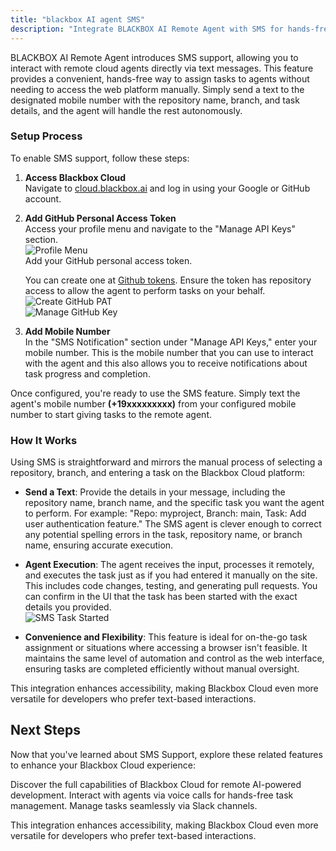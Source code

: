 ```yaml
---
title: "blackbox AI agent SMS"
description: "Integrate BLACKBOX AI Remote Agent with SMS for hands-free task management."
---
```


BLACKBOX AI Remote Agent introduces SMS support, allowing you to interact with remote cloud agents directly via text messages. This feature provides a convenient, hands-free way to assign tasks to agents without needing to access the web platform manually. Simply send a text to the designated mobile number with the repository name, branch, and task details, and the agent will handle the rest autonomously.

### Setup Process

To enable SMS support, follow these steps:

1. **Access Blackbox Cloud**  
   Navigate to [cloud.blackbox.ai](https://cloud.blackbox.ai) and log in using your Google or GitHub account.

2. **Add GitHub Personal Access Token**  
   Access your profile menu and navigate to the "Manage API Keys" section.  
   ![Profile Menu](/images/blackbox-cloud/cloud_profile_menu.png)  
   Add your GitHub personal access token. 
   
   You can create one at [Github tokens](https://github.com/settings/tokens). Ensure the token has repository access to allow the agent to perform tasks on your behalf.  
   ![Create GitHub PAT](/images/blackbox-cloud/cloud_create_git_pat.png)  
   ![Manage GitHub Key](/images/blackbox-cloud/cloud_manage_git_key.png)

3. **Add Mobile Number**  
   In the "SMS Notification" section under "Manage API Keys," enter your mobile number. This is the mobile number that you can use to interact with the agent and this also allows you to receive notifications about task progress and completion.

Once configured, you're ready to use the SMS feature. Simply text the agent's mobile number **(+19xxxxxxxxx)** from your configured mobile number to start giving tasks to the remote agent.


### How It Works

Using SMS is straightforward and mirrors the manual process of selecting a repository, branch, and entering a task on the Blackbox Cloud platform:

- **Send a Text**: Provide the details in your message, including the repository name, branch name, and the specific task you want the agent to perform. For example: "Repo: myproject, Branch: main, Task: Add user authentication feature." The SMS agent is clever enough to correct any potential spelling errors in the task, repository name, or branch name, ensuring accurate execution.

- **Agent Execution**: The agent receives the input, processes it remotely, and executes the task just as if you had entered it manually on the site. This includes code changes, testing, and generating pull requests. You can confirm in the UI that the task has been started with the exact details you provided.  
  ![SMS Task Started](/images/blackbox-cloud/cloud_sms_voice_started_task.png)

- **Convenience and Flexibility**: This feature is ideal for on-the-go task assignment or situations where accessing a browser isn't feasible. It maintains the same level of automation and control as the web interface, ensuring tasks are completed efficiently without manual oversight.

This integration enhances accessibility, making Blackbox Cloud even more versatile for developers who prefer text-based interactions.

## Next Steps

Now that you've learned about SMS Support, explore these related features to enhance your Blackbox Cloud experience:

<CardGroup>
  <Card title="Blackbox Cloud" icon="cloud" href="./blackbox-cloud">
    Discover the full capabilities of Blackbox Cloud for remote AI-powered development.
  </Card>

  <Card title="blackbox AI agent Voice" icon="phone" href="./blackbox-cloud-voice">
    Interact with agents via voice calls for hands-free task management.
  </Card>

  <Card title="Slack Integration" icon="slack" href="./blackbox-cloud-slack">
    Manage tasks seamlessly via Slack channels.
  </Card>
</CardGroup>

This integration enhances accessibility, making Blackbox Cloud even more versatile for developers who prefer text-based interactions.

